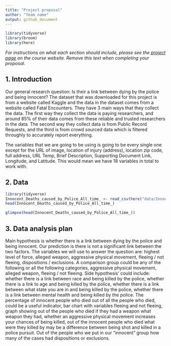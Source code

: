 ```yaml
---
title: "Project proposal"
author: "Team name"
output: github_document
---
```


```r
library(tidyverse)
library(broom)
library(here)
```

*For instructions on what each section should include, please see the [project page](https://idsed.digital/assessments/project/#proposal) on the course website. Remove this text when completing your proposal*.

## 1. Introduction
Our general research question: Is their a link between dying by the police and being innocent? The dataset that was downloaded for this project is from a website called Kaggle and the data in the dataset comes from a website called Fatal Encounters. They have 3 main ways that they collect the data. The first way they collect the data is paying researchers, and around 85% of their data comes from these reliable and trusted researchers in the data. The second way they collect data is from Public Record Requests, and the third is from crowd sourced data which is filtered throughly to accurately report everything. 

The variables that we are going to be using is going to be every single one except for the URL of image, location of injury (address), location zip code, full address, URL Temp, Brief Description, Supporting Document Link, Longitude, and Latitude. This would mean we have 18 variables in total to work with.

## 2. Data
```r

library(tidyverse)
Innocent_Deaths_caused_by_Police_All_time_ <- read_csv(here("data/Innocent Deaths caused by Police (All time).csv"))
head(Innocent_Deaths_caused_by_Police_All_time_)

glimpse(head(Innocent_Deaths_caused_by_Police_All_time_))

```



## 3. Data analysis plan
Main hypothesis is whether there is a link between dying by the police and being innocent. Our prediction is there is not a significant link between the two factors. The variables we will use to answer the question are: highest level of force, alleged weapon, aggressive physical movement, fleeing / not fleeing, dispositions / exclusions. 
A comparison group could be any of the following or all the following categories, aggressive physical movement, alleged weapon, fleeing / not fleeing.
Side hypothesis' could include: whether there is a link between race and being killed by the police, whether there is a link to age and being killed by the police, whether there is a link between what state you are in and being killed by the police, whether there is a link between mental health and being killed by the police.
The percentage of innocent people who died out of all the people who died, could be a useful indicator, bar chart with variables fleeing and not fleeing, graph showing out of the people who died if they had a weapon what weapon they had, whether an aggressive physical movement increases your chances of being killed, out of the innocent people who died what were they killed by may be a difference between being shot and killed in a police pursuit. Out of the people who we put in our "innocent" group how many of the cases had dispositions or exclusions.


